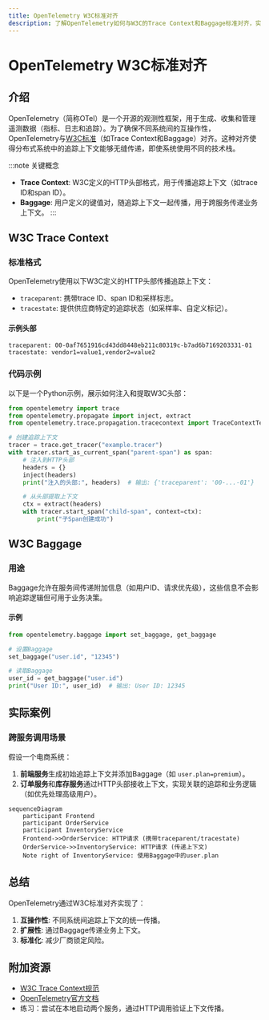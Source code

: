 ```yaml
---
title: OpenTelemetry W3C标准对齐
description: 了解OpenTelemetry如何与W3C的Trace Context和Baggage标准对齐，实现跨系统的分布式追踪上下文传播。
---
```


# OpenTelemetry W3C标准对齐

## 介绍

OpenTelemetry（简称OTel）是一个开源的观测性框架，用于生成、收集和管理遥测数据（指标、日志和追踪）。为了确保不同系统间的互操作性，OpenTelemetry与[W3C标准](https://www.w3.org/)（如Trace Context和Baggage）对齐。这种对齐使得分布式系统中的追踪上下文能够无缝传递，即使系统使用不同的技术栈。

:::note 关键概念
- **Trace Context**: W3C定义的HTTP头部格式，用于传播追踪上下文（如trace ID和span ID）。
- **Baggage**: 用户定义的键值对，随追踪上下文一起传播，用于跨服务传递业务上下文。
:::

## W3C Trace Context

### 标准格式
OpenTelemetry使用以下W3C定义的HTTP头部传播追踪上下文：
- `traceparent`: 携带trace ID、span ID和采样标志。
- `tracestate`: 提供供应商特定的追踪状态（如采样率、自定义标记）。

#### 示例头部
```plaintext
traceparent: 00-0af7651916cd43dd8448eb211c80319c-b7ad6b7169203331-01
tracestate: vendor1=value1,vendor2=value2
```

### 代码示例
以下是一个Python示例，展示如何注入和提取W3C头部：

```python
from opentelemetry import trace
from opentelemetry.propagate import inject, extract
from opentelemetry.trace.propagation.tracecontext import TraceContextTextMapPropagator

# 创建追踪上下文
tracer = trace.get_tracer("example.tracer")
with tracer.start_as_current_span("parent-span") as span:
    # 注入到HTTP头部
    headers = {}
    inject(headers)
    print("注入的头部:", headers)  # 输出: {'traceparent': '00-...-01'}

    # 从头部提取上下文
    ctx = extract(headers)
    with tracer.start_span("child-span", context=ctx):
        print("子Span创建成功")
```

## W3C Baggage

### 用途
Baggage允许在服务间传递附加信息（如用户ID、请求优先级），这些信息不会影响追踪逻辑但可用于业务决策。

#### 示例
```python
from opentelemetry.baggage import set_baggage, get_baggage

# 设置Baggage
set_baggage("user.id", "12345")

# 读取Baggage
user_id = get_baggage("user.id")
print("User ID:", user_id)  # 输出: User ID: 12345
```

## 实际案例

### 跨服务调用场景
假设一个电商系统：
1. **前端服务**生成初始追踪上下文并添加Baggage（如 `user.plan=premium`）。
2. **订单服务**和**库存服务**通过HTTP头部接收上下文，实现关联的追踪和业务逻辑（如优先处理高级用户）。

```mermaid
sequenceDiagram
    participant Frontend
    participant OrderService
    participant InventoryService
    Frontend->>OrderService: HTTP请求 (携带traceparent/tracestate)
    OrderService->>InventoryService: HTTP请求 (传递上下文)
    Note right of InventoryService: 使用Baggage中的user.plan
```

## 总结

OpenTelemetry通过W3C标准对齐实现了：
1. **互操作性**: 不同系统间追踪上下文的统一传播。
2. **扩展性**: 通过Baggage传递业务上下文。
3. **标准化**: 减少厂商锁定风险。

## 附加资源

- [W3C Trace Context规范](https://www.w3.org/TR/trace-context/)
- [OpenTelemetry官方文档](https://opentelemetry.io/docs/)
- 练习：尝试在本地启动两个服务，通过HTTP调用验证上下文传播。